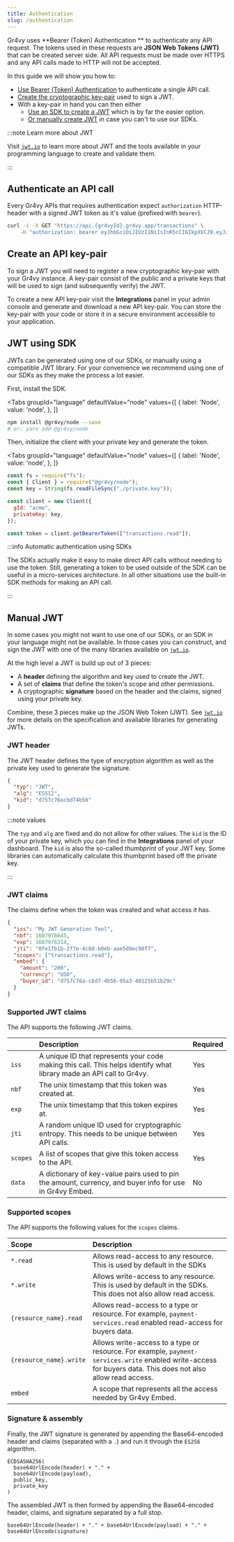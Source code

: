 ```yaml
---
title: Authentication
slug: /authentication
---
```



Gr4vy uses **Bearer (Token) Authentication ** to authenticate any API request.
The tokens used in these requests are **JSON Web Tokens (JWT)** that can be
created server side. All API requests must be made over HTTPS and any API calls
made to HTTP will not be accepted.

In this guide we will show you how to:

- [Use Bearer (Token) Authentication](#authenticate-an-api-call) to authenticate
  a single API call.
- [Create the cryptographic key-pair](#create-an-api-key-pair) used to sign a
  JWT.
- With a key-pair in hand you can then either
  - [Use an SDK to create a JWT](#jwt-using-sdk) which is by far the easier
    option.
  - [Or manually create JWT](#manual-jwt) in case you can't to use our SDKs.

:::note Learn more about JWT

Visit [`jwt.io`](https://jwt.io) to learn more about JWT and the tools
available in your programming language to create and validate them.

:::

## Authenticate an API call

Every Gr4vy APIs that requires authentication expect `authorization` HTTP-header
with a signed JWT token as it's value (prefixed with `bearer`).

```bash {2}
curl -i -X GET "https://api.{gr4vyId}.gr4vy.app/transactions" \
    -H "authorization: bearer eyJhbGciOiJIUzI1NiIsInR5cCI6IkpXVCJ9.eyJzdWIiOiIxMjM0NTY3ODkwIiwibmFtZSI6IkpvaG4gRG9lIiwiaWF0IjoxNTE2MjM5MDIyfQ.SflKxwRJSMeKKF2QT4fwpMeJf36POk6yJV_adQssw5c"
```

## Create an API key-pair

To sign a JWT you will need to register a new cryptographic key-pair with your
Gr4vy instance. A key-pair consist of the public and a private keys that will be
used to sign (and subsequently verify) the JWT.

To create a new API key-pair visit the **Integrations** panel in your admin
console and generate and download a new API key-pair. You can store the key-pair
with your code or store it in a secure environment accessible to your
application.

## JWT using SDK

JWTs can be generated using one of our SDKs, or manually using a compatible JWT
library. For your convenience we recommend using one of our SDKs as they make
the process a lot easier.

First, install the SDK.

<Tabs
  groupId="language"
  defaultValue="node"
  values={[
    { label: 'Node', value: 'node', },
  ]}
>
  <TabItem value="node">

```bash
npm install @gr4vy/node --save
# or: yarn add @gr4vy/node
```

  </TabItem>
</Tabs>

Then, initialize the client with your private key and generate the token.

<Tabs
  groupId="language"
  defaultValue="node"
  values={[
    { label: 'Node', value: 'node', },
  ]}
>
  <TabItem value="node">

```js
const fs = require("fs");
const { Client } = require("@gr4vy/node");
const key = String(fs.readFileSync("./private.key"));

const client = new Client({
  gId: "acme",
  privateKey: key,
});

const token = client.getBearerToken(["transactions.read"]);
```

  </TabItem>
</Tabs>

:::info Automatic authentication using SDKs

The SDKs actually make it easy to make direct API calls without needing to use
the token. Still, generating a token to be used outside of the SDK can be useful
in a micro-services architecture. In all other situations use the built-in SDK
methods for making an API call.

:::

## Manual JWT

In some cases you might not want to use one of our SDKs, or an SDK in your
language might not be available. In those cases you can construct, and sign the
JWT with one of the many libraries available on [`jwt.io`](https://jwt.io).

At the high level a JWT is build up out of 3 pieces:

- A **header** defining the algorithm and key used to create the JWT.
- A set of **claims** that define the token's scope and other permissions.
- A cryptographic **signature** based on the header and the claims, signed using
  your private key.

Combine, these 3 pieces make up the JSON Web Token (JWT). See
[`jwt.io`](https://jwt.io) for more details on the specification and available
libraries for generating JWTs.

### JWT header

The JWT header defines the type of encryption algorithm as well as the private
key used to generate the signature.

```json title="Header"
{
  "typ": "JWT",
  "alg": "ES512",
  "kid": "d757c76acbd74b56"
}
```

:::note values

The `typ` and `alg` are fixed and do not allow for other values. The `kid` is
the ID of your private key, which you can find in the **Integrations** panel of
your dashboard. The `kid` is also the so-called _thumbprint_ of your JWT
key. Some libraries can automatically calculate this thumbprint based off the
private key.

:::

### JWT claims

The claims define when the token was created and what access it has.

```json title="Claims"
{
  "iss": "My JWT Generation Tool",
  "nbf": 1607976645,
  "exp": 1607976314,
  "jti": "0fe1fb1b-2f7e-4c8d-b0eb-aae5d0ec98f7",
  "scopes": ["transactions.read"],
  "embed": {
    "amount": "200",
    "currency": "USD",
    "buyer_id": "d757c76a-cbd7-4b56-95a3-40125b51b29c"
  }
}
```

### Supported JWT claims

The API supports the following JWT claims.

|          | Description                                                                                                         | Required |
| -------- | :------------------------------------------------------------------------------------------------------------------ | :------- |
| `iss`    | A unique ID that represents your code making this call. This helps identify what library made an API call to Gr4vy. | Yes      |
| `nbf`    | The unix timestamp that this token was created at.                                                                  | Yes      |
| `exp`    | The unix timestamp that this token expires at.                                                                      | Yes      |
| `jti`    | A random unique ID used for cryptographic entropy. This needs to be unique between API calls.                       | Yes      |
| `scopes` | A list of scopes that give this token access to the API.                                                            | Yes      |
| `data`   | A dictionary of key-value pairs used to pin the amount, currency, and buyer info for use in Gr4vy Embed.            | No       |

### Supported scopes

The API supports the following values for the `scopes` claims.

| Scope               | Description                                                                                                                                        |
| :------------------ | :------------------------------------------------------------------------------------------------------------------------------------------------- |
| `*.read`            | Allows read-access to any resource. This is used by default in the SDKs                                                                            |
| `*.write`           | Allows write-access to any resource. This is used by default in the SDKs. This does not also allow read access.                                    |
| `{resource_name}.read`  | Allows read-access to a type or resource. For example, `payment-services.read` enabled read-access for buyers data.                                          |
| `{resource_name}.write` | Allows write-access to a type or resource. For example, `payment-services.write` enabled write-access for buyers data. This does not also allow read access. |
| `embed`             | A scope that represents all the access needed by Gr4vy Embed.                                                                                      |

### Signature & assembly

Finally, the JWT signature is generated by appending the Base64-encoded header
and claims (separated with a `.`) and run it through the `ES256` algorithm.

```
ECDSASHA256(
  base64UrlEncode(header) + "." +
  base64UrlEncode(payload),
  public_key,
  private_key
)
```

The assembled JWT is then formed by appending the Base64-encoded header, claims,
and signature separated by a full stop.

```
base64UrlEncode(header) + "." + base64UrlEncode(payload) + "." + base64UrlEncode(signature)
```
